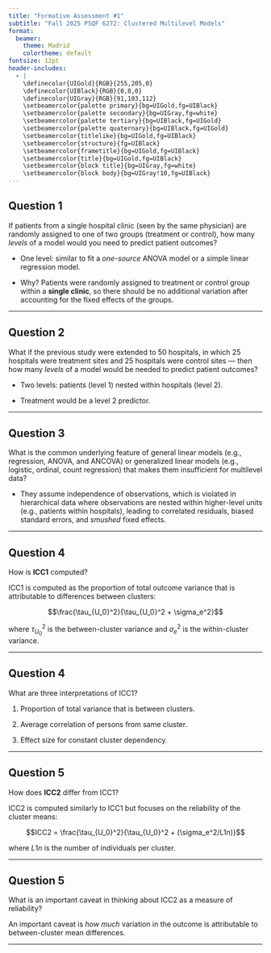 ```yaml
---
title: "Formative Assessment #1"
subtitle: "Fall 2025 PSQF 6272: Clustered Multilevel Models"
format: 
  beamer:
    theme: Madrid
    colortheme: default
fontsize: 12pt
header-includes:
  - |
    \definecolor{UIGold}{RGB}{255,205,0}
    \definecolor{UIBlack}{RGB}{0,0,0}
    \definecolor{UIGray}{RGB}{91,103,112}
    \setbeamercolor{palette primary}{bg=UIGold,fg=UIBlack}
    \setbeamercolor{palette secondary}{bg=UIGray,fg=white}
    \setbeamercolor{palette tertiary}{bg=UIBlack,fg=UIGold}
    \setbeamercolor{palette quaternary}{bg=UIBlack,fg=UIGold}
    \setbeamercolor{titlelike}{bg=UIGold,fg=UIBlack}
    \setbeamercolor{structure}{fg=UIBlack}
    \setbeamercolor{frametitle}{bg=UIGold,fg=UIBlack}
    \setbeamercolor{title}{bg=UIGold,fg=UIBlack}
    \setbeamercolor{block title}{bg=UIGray,fg=white}
    \setbeamercolor{block body}{bg=UIGray!10,fg=UIBlack}
---
```


## Question 1

If patients from a single hospital clinic (seen by the same physician) are randomly assigned to one of two groups (treatment or control), how many *levels* of a model would you need to predict patient outcomes?

\pause

- One level: similar to fit a *one-source* ANOVA model or a simple linear regression model.

- Why? Patients were randomly assigned to treatment or control group within a **single clinic**, so there should be no additional variation after accounting for the fixed effects of the groups.

---

## Question 2

What if the previous study were extended to 50 hospitals, in which 25 hospitals were treatment sites and 25 hospitals were control sites — then how many *levels* of a model would be needed to predict patient outcomes?

\pause

- Two levels: patients (level 1) nested within hospitals (level 2).

- Treatment would be a level 2 predictor.

---

## Question 3

What is the common underlying feature of general linear models (e.g., regression, ANOVA, and ANCOVA) or generalized linear models (e.g., logistic, ordinal, count regression) that makes them insufficient for multilevel data?

\pause

- They assume independence of observations, which is violated in hierarchical data where observations are nested within higher-level units (e.g., patients within hospitals), leading to correlated residuals, biased standard errors, and *smushed* fixed effects.

---

## Question 4

How is **ICC1** computed?

\pause

ICC1 is computed as the proportion of total outcome variance that is attributable to differences between clusters:

$$\frac{\tau_{U_0}^2}{\tau_{U_0}^2 + \sigma_e^2}$$

where $\tau_{U_0}^2$ is the between-cluster variance and $\sigma_e^2$ is the within-cluster variance.

---

## Question 4

What are three interpretations of ICC1?

\pause

1. Proportion of total variance that is between clusters.

2. Average correlation of persons from same cluster.

3. Effect size for constant cluster dependency.

---

## Question 5

How does **ICC2** differ from ICC1?

\pause

ICC2 is computed similarly to ICC1 but focuses on the reliability of the cluster means:

$$ICC2 = \frac{\tau_{U_0}^2}{\tau_{U_0}^2 + (\sigma_e^2/L1n)}$$

where $L1n$ is the number of individuals per cluster.

---

## Question 5

What is an important caveat in thinking about ICC2 as a measure of reliability?

\pause

An important caveat is *how much* variation in the outcome is attributable to between-cluster mean differences.

---

## {.plain}

\begin{center}
\Huge Thank You!

\vspace{1em}

\Large Questions?
\end{center}